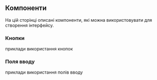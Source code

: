 
## Компоненти

На цій сторінці описані компоненти, які можна використовувати для створення інтерфейсу.

### Кнопки

приклади використання кнопок

<ButtonsExample />

### Поля вводу

приклади використання полів вводу

<FormFieldsExample />
